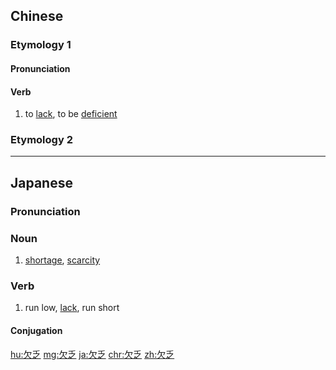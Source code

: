 ==Chinese==

===Etymology 1===
{{zh-forms}}

====Pronunciation====
{{zh-pron
|m=qiànfá
|c=him3 fat6
|cat=v
}}

====Verb====
{{zh-verb}}

# to [[lack]], to be [[deficient]]

===Etymology 2===
{{zh-see|缺乏|v}}

----

==Japanese==
{{ja-kanjitab|けつ|ぼう|yomi=o}}

===Pronunciation===
{{ja-pron|けつぼう|y=o}}

===Noun===
{{ja-noun|けつぼう|tr=intrans}}

# [[shortage]], [[scarcity]]

===Verb===
{{ja-verb-suru|けつぼう|tr=intrans}}

#run low, [[lack]], run short
#: {{ja-usex|ビタミンCが欠乏する|ビタミン C が けつぼう する|need more vitamin C}}

====Conjugation====
{{ja-suru|けつぼう}}

[[hu:欠乏]]
[[mg:欠乏]]
[[ja:欠乏]]
[[chr:欠乏]]
[[zh:欠乏]]
